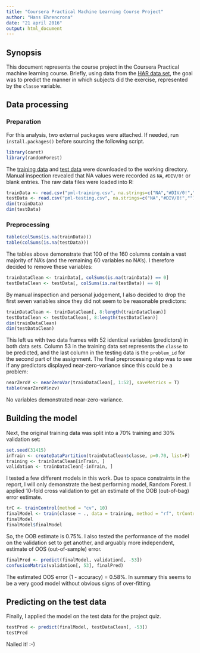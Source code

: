 ```yaml
---
title: "Coursera Practical Machine Learning Course Project"
author: "Hans Ehrencrona"
date: "21 april 2016"
output: html_document
---
```


## Synopsis
This document represents the course project in the Coursera Practical machine learning course. Briefly, using data from the [HAR data set](http://groupware.les.inf.puc-rio.br/har), the goal was to predict the manner in which subjects did the exercise, represented by the `classe` variable.

## Data processing

### Preparation
For this analysis, two external packages were attached. If needed, run `install.packages()` before sourcing the following script.
```r
library(caret)
library(randomForest)
```

The [training data](https://d396qusza40orc.cloudfront.net/predmachlearn/pml-training.csv) and [test data](https://d396qusza40orc.cloudfront.net/predmachlearn/pml-testing.csv) were downloaded to the working directory. Manual inspection revealed that NA values were recorded as `NA`, `#DIV/0!` or blank entries. The raw data files were loaded into R:
```r
trainData <- read.csv("pml-training.csv", na.strings=c("NA","#DIV/0!",""))
testData <- read.csv("pml-testing.csv", na.strings=c("NA","#DIV/0!",""))
dim(trainData)
dim(testData)
```

### Preprocessing
```r
table(colSums(is.na(trainData)))
table(colSums(is.na(testData)))
```

The tables above demonstrate that 100 of the 160 columns contain a vast majority of NA's (and the remaining 60 variables no NA's). I therefore decided to remove these variables:
```r
trainDataClean <- trainData[, colSums(is.na(trainData)) == 0] 
testDataClean <- testData[, colSums(is.na(testData)) == 0] 
```

By manual inspection and personal judgement, I also decided to drop the first seven variables since they did not seem to be reasonable predictors:
```r
trainDataClean <- trainDataClean[, 8:length(trainDataClean)] 
testDataClean <- testDataClean[, 8:length(testDataClean)]
dim(trainDataClean)
dim(testDataClean)
```

This left us with two data frames with 52 identical variables (predictors) in both data sets. Column 53 in the training data set represents the `classe` to be predicted, and the last column in the testing data is the `problem_id` for the second part of the assignment. The final preprocessing step was to see if any predictors displayed near-zero-variance since this could be a problem:
```r
nearZeroV <- nearZeroVar(trainDataClean[, 1:52], saveMetrics = T)
table(nearZeroV$nzv)
```

No variables demonstrated near-zero-variance.

## Building the model
Next, the original training data was split into a 70% training and 30% validation set:
```r
set.seed(31415)
inTrain <- createDataPartition(trainDataClean$classe, p=0.70, list=F)
training <- trainDataClean[inTrain, ]
validation <- trainDataClean[-inTrain, ]
```

I tested a few different models in this work. Due to space constraints in the report, I will only demonstrate the best performing model, Random Forest. I applied 10-fold cross validation to get an estimate of the OOB (out-of-bag) error estimate.
```r
trC <- trainControl(method = "cv", 10)
finalModel <- train(classe ~ ., data = training, method = "rf", trControl = trC)
finalModel
finalModel$finalModel
```

So, the OOB estimate is 0.75%. I also tested the performance of the model on the validation set to get another, and arguably more independent, estimate of OOS (out-of-sample) error.
```r
finalPred <- predict(finalModel, validation[, -53])
confusionMatrix(validation[, 53], finalPred)
```

The estimated OOS error (1 - accuracy) = 0.58%. In summary this seems to be a very good model without obvious signs of over-fitting.

## Predicting on the test data
Finally, I applied the model on the test data for the project quiz.
```r
testPred <- predict(finalModel, testDataClean[, -53])
testPred
```

Nailed it! :-)